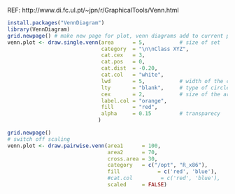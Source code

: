 REF:  http://www.di.fc.ul.pt/~jpn/r/GraphicalTools/Venn.html
```r
install.packages("VennDiagram")
library(VennDiagram)
grid.newpage() # make new page for plot, venn diagrams add to current plot
venn.plot <- draw.single.venn(area      = 5,           # size of set
                              category  = "\n\nClass XYZ",
                              cat.cex   = 3,
                              cat.pos   = 0,
                              cat.dist  = -0.20,
                              cat.col   = "white",
                              lwd       = 5,           # width of the circle's circumference 
                              lty       = "blank",     # type of circle's circumference
                              cex       = 2,           # size of the area label
                              label.col = "orange",
                              fill      = "red",
                              alpha     = 0.15         # transparecy
                             )
```

```r
grid.newpage()
# switch off scaling
venn.plot <- draw.pairwise.venn(area1      = 100,
                                area2      = 70,
                                cross.area = 30,
                                category   = c("/opt", "R_x86"),
                                fill            = c('red', 'blue'),
                                #cat.col         = c('red', 'blue'), 
                                scaled     = FALSE)

```
